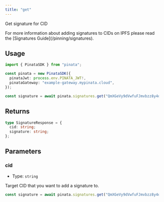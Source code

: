 ```yaml
---
title: "get"
---
```


Get signature for CID

<Note>
For more information about adding signatures to CIDs on IPFS please read the [Signatures Guide](/pinning/signatures).
</Note>

## Usage

```typescript
import { PinataSDK } from "pinata";

const pinata = new PinataSDK({
  pinataJwt: process.env.PINATA_JWT!,
  pinataGateway: "example-gateway.mypinata.cloud",
});

const signature = await pinata.signatures.get("QmXGeVy9dVwfuFJmvbzz8y4dYK1TdxXbDGzwbNuyZ5xXSU");
```

## Returns

```typescript
type SignatureResponse = {
  cid: string;
  signature: string;
};
```

## Parameters

### cid

- Type: `string`

Target CID that you want to add a signature to.

```typescript
const signature = await pinata.signatures.get("QmXGeVy9dVwfuFJmvbzz8y4dYK1TdxXbDGzwbNuyZ5xXSU");
```
